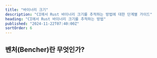 ```yaml
---
title: "바이너리 크기"
description: "CI에서 Rust 바이너리 크기를 추적하는 방법에 대한 단계별 가이드"
heading: "CI에서 Rust 바이너리 크기를 추적하는 방법"
published: "2024-11-22T07:40:00Z"
sortOrder: 6
---
```



<Intro
  lang="Rust"
/>

## 벤처(Bencher)란 무엇인가?

<BencherIntro />

<Steps
  lang="Rust"
  optionUrl="/ko/docs/explanation/adapters/#%EF%B8%8F-file-size"
  adapterUrl="/ko/docs/explanation/adapters/#-json"
/>

<FileSizeInner>
  <CargoBuild />
</FileSizeInner>

<CallToAction lang={Language.ko} />